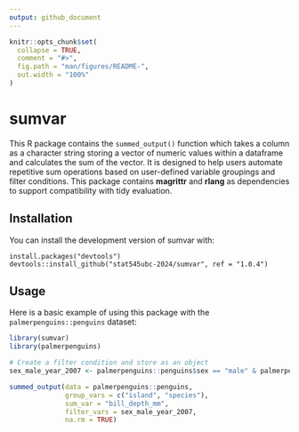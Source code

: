 ```yaml
---
output: github_document
---
```


<!-- README.md is generated from README.Rmd. Please edit that file -->

```r
knitr::opts_chunk$set(
  collapse = TRUE,
  comment = "#>",
  fig.path = "man/figures/README-",
  out.width = "100%"
)
```

# sumvar

<!-- badges: start -->

<!-- badges: end -->

This R package contains the `summed_output()` function which takes a column as a character string storing a vector of numeric values within a dataframe and calculates the sum of the vector. It is designed to help users automate repetitive sum operations based on user-defined variable groupings and filter conditions. This package contains **magrittr** and **rlang** as dependencies to support compatibility with tidy evaluation.

## Installation

You can install the development version of sumvar with:

```         
install.packages("devtools")
devtools::install_github("stat545ubc-2024/sumvar", ref = "1.0.4")
```

## Usage

Here is a basic example of using this package with the `palmerpenguins::penguins` dataset:

```r
library(sumvar)
library(palmerpenguins)

# Create a filter condition and store as an object
sex_male_year_2007 <- palmerpenguins::penguins$sex == "male" & palmerpenguins::penguins$year == 2007

summed_output(data = palmerpenguins::penguins,
              group_vars = c("island", "species"),
              sum_var = "bill_depth_mm",
              filter_vars = sex_male_year_2007,
              na.rm = TRUE)



```
